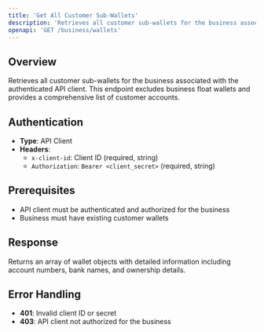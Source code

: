 ```yaml
---
title: 'Get All Customer Sub-Wallets'
description: 'Retrieves all customer sub-wallets for the business associated with the authenticated API client'
openapi: 'GET /business/wallets'
---
```


## Overview

Retrieves all customer sub-wallets for the business associated with the authenticated API client. This endpoint excludes business float wallets and provides a comprehensive list of customer accounts.

## Authentication

- **Type**: API Client
- **Headers**:
  - `x-client-id`: Client ID (required, string)
  - `Authorization`: `Bearer <client_secret>` (required, string)

## Prerequisites

- API client must be authenticated and authorized for the business
- Business must have existing customer wallets

## Response

Returns an array of wallet objects with detailed information including account numbers, bank names, and ownership details.

## Error Handling

- **401**: Invalid client ID or secret
- **403**: API client not authorized for the business
